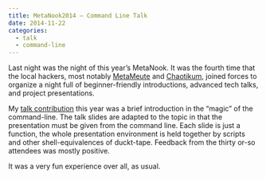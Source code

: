 ```yaml
---
title: MetaNook2014 – Command Line Talk
date: 2014-11-22
categories:
  - talk
  - command-line
---
```


Last night was the night of this year's MetaNook. It was the
fourth time that the local hackers, most notably [MetaMeute][] and
[Chaotikum][], joined forces to organize a night full of
beginner-friendly introductions, advanced tech talks, and project
presentations.

My [talk contribution][shell-talk] this year was a brief
introduction in the “magic” of the command-line. The talk slides
are adapted to the topic in that the presentation must be given
from the command line. Each slide is just a function, the whole
presentation environment is held together by scripts and other
shell-equivalences of duckt-tape. Feedback from the thirty or-so
attendees was mostly positive.

It was a very fun experience over all, as usual.

[MetaMeute]: https://metameute.de
[Chaotikum]: https://chaotikum.org
[shell-talk]: https://github.com/tarleb/shell-talk